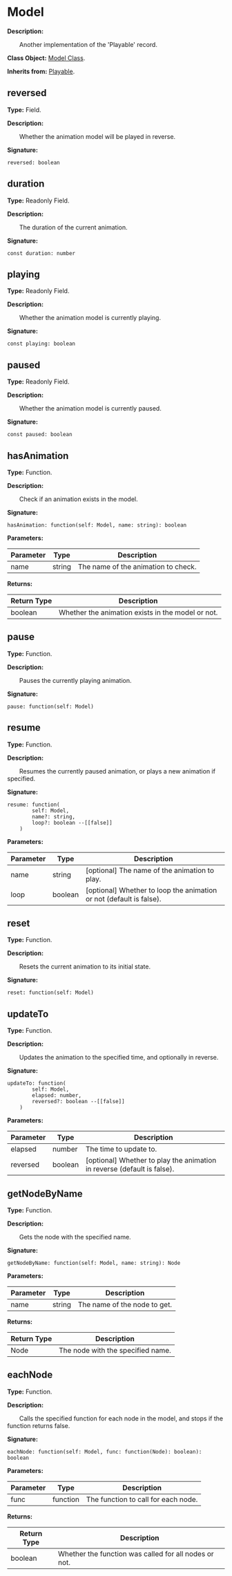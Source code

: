 # Model

**Description:**

&emsp;&emsp;Another implementation of the 'Playable' record.

**Class Object:** [Model Class](/docs/api/Class%20Object/Model).

**Inherits from:** [Playable](/docs/api/Class/Playable).

## reversed

**Type:** Field.

**Description:**

&emsp;&emsp;Whether the animation model will be played in reverse.

**Signature:**
```tl
reversed: boolean
```

## duration

**Type:** Readonly Field.

**Description:**

&emsp;&emsp;The duration of the current animation.

**Signature:**
```tl
const duration: number
```

## playing

**Type:** Readonly Field.

**Description:**

&emsp;&emsp;Whether the animation model is currently playing.

**Signature:**
```tl
const playing: boolean
```

## paused

**Type:** Readonly Field.

**Description:**

&emsp;&emsp;Whether the animation model is currently paused.

**Signature:**
```tl
const paused: boolean
```

## hasAnimation

**Type:** Function.

**Description:**

&emsp;&emsp;Check if an animation exists in the model.

**Signature:**
```tl
hasAnimation: function(self: Model, name: string): boolean
```

**Parameters:**

| Parameter | Type | Description |
| --- | --- | --- |
| name | string | The name of the animation to check. |

**Returns:**

| Return Type | Description |
| --- | --- |
| boolean | Whether the animation exists in the model or not. |

## pause

**Type:** Function.

**Description:**

&emsp;&emsp;Pauses the currently playing animation.

**Signature:**
```tl
pause: function(self: Model)
```

## resume

**Type:** Function.

**Description:**

&emsp;&emsp;Resumes the currently paused animation, or plays a new animation if specified.

**Signature:**
```tl
resume: function(
		self: Model,
		name?: string,
		loop?: boolean --[[false]]
	)
```

**Parameters:**

| Parameter | Type | Description |
| --- | --- | --- |
| name | string | [optional] The name of the animation to play. |
| loop | boolean | [optional] Whether to loop the animation or not (default is false). |

## reset

**Type:** Function.

**Description:**

&emsp;&emsp;Resets the current animation to its initial state.

**Signature:**
```tl
reset: function(self: Model)
```

## updateTo

**Type:** Function.

**Description:**

&emsp;&emsp;Updates the animation to the specified time, and optionally in reverse.

**Signature:**
```tl
updateTo: function(
		self: Model,
		elapsed: number,
		reversed?: boolean --[[false]]
	)
```

**Parameters:**

| Parameter | Type | Description |
| --- | --- | --- |
| elapsed | number | The time to update to. |
| reversed | boolean | [optional] Whether to play the animation in reverse (default is false). |

## getNodeByName

**Type:** Function.

**Description:**

&emsp;&emsp;Gets the node with the specified name.

**Signature:**
```tl
getNodeByName: function(self: Model, name: string): Node
```

**Parameters:**

| Parameter | Type | Description |
| --- | --- | --- |
| name | string | The name of the node to get. |

**Returns:**

| Return Type | Description |
| --- | --- |
| Node | The node with the specified name. |

## eachNode

**Type:** Function.

**Description:**

&emsp;&emsp;Calls the specified function for each node in the model, and stops if the function returns false.

**Signature:**
```tl
eachNode: function(self: Model, func: function(Node): boolean): boolean
```

**Parameters:**

| Parameter | Type | Description |
| --- | --- | --- |
| func | function | The function to call for each node. |

**Returns:**

| Return Type | Description |
| --- | --- |
| boolean | Whether the function was called for all nodes or not. |